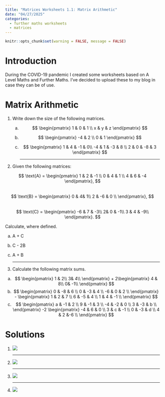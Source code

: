 ```yaml
---
title: "Matrices Worksheets 1.1: Matrix Arithmetic"
date: "04/27/2025"
categories:
  - further maths worksheets
  - matrices
---
```


```r
knitr::opts_chunk$set(warning = FALSE, message = FALSE) 
```

# Introduction

During the COVID-19 pandemic I created some worksheets based on A Level Maths and Further Maths. I've decided to upload these to my blog in case they can be of use.

# Matrix Arithmetic

1.  Write down the size of the following matrices.

    a.  $$
        \begin{pmatrix}
        1 & 0 & 1 \\
        x & y & z
        \end{pmatrix}
        $$

    b.  $$
        \begin{pmatrix}
        -4 & 2 \\
        0 & 1
        \end{pmatrix}
        $$

    c.  $$
        \begin{pmatrix}
        1 & 4 & -1 & 0\\
        -4 & 1 & -3 & 8 \\
        2 & 0 & -8 & 3
        \end{pmatrix}
        $$

        ------------------------------------------------------------------------

2.  Given the following matrices:

$$
  \text{A} = \begin{pmatrix}
                1 & 2 & -1 \\
                0 & 4 & 1 \\
                4 & 6 & -4
            \end{pmatrix},
  $$\
$$ 
\text{B} = \begin{pmatrix}
                0 & 4& 1\\
                2 & -6 & 0 \\
            \end{pmatrix},
  $$\
$$
  \text{C} = \begin{pmatrix}
                -6 & 7 & -3\\
                2& 0 & -1\\
                3 & 4 & -9\\
            \end{pmatrix}.
  $$

Calculate, where defined.

a.  A + C

b.  C - 2B

c.  A + B

    ------------------------------------------------------------------------

<!-- -->

3.  Calculate the following matrix sums.

<!-- -->

a.  $$ 
    \begin{pmatrix}
               1 & 2\\
               3& 4\\
               \end{pmatrix} + 2\begin{pmatrix}
               4 & 8\\
               0& -1\\
               \end{pmatrix}
      $$
b.  $$ 
    \begin{pmatrix}
               0 & -8 & 6 \\
               0 & -3 & 4 \\
               -6 & 0 & 2 \\
               \end{pmatrix} - \begin{pmatrix}
               1 & 2 & 7 \\
               6 & -5 & 4 \\
               1 & 4 & -1 \\
               \end{pmatrix}
      $$
c.  $$ 
    \begin{pmatrix}
               a & -1 & 2 \\
               9 & -1 & 3 \\
               -4 & -2 & 0 \\
               3 & -3 & b \\
               \end{pmatrix} -2 \begin{pmatrix}
               -4 & 6 & 0 \\
               3 & c & -1 \\
               0 & -3 & d \\
               4 & 2 &-6 \\
               \end{pmatrix}
      $$

# Solutions

1.  

    ![](images/Screenshot%202025-04-27%20at%2020.41.34.png)

    ------------------------------------------------------------------------

2.  ![](images/Screenshot%202025-04-27%20at%2020.42.52.png)

    ------------------------------------------------------------------------

3.  ![](images/Screenshot%202025-04-27%20at%2020.43.41.png)

    ------------------------------------------------------------------------

4.  ![](images/Screenshot%202025-04-27%20at%2020.44.42.png)
